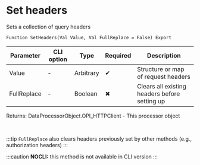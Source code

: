 ﻿---
sidebar_position: 1
---


# Set headers 
 Sets a collection of query headers



`Function SetHeaders(Val Value, Val FullReplace = False) Export`

  | Parameter | CLI option | Type | Required | Description |
  |-|-|-|-|-|
  | Value | - | Arbitrary | &#x2714; | Structure or map of request headers |
  | FullReplace | - | Boolean | &#x2716; | Clears all existing headers before setting up |

  
  Returns:  DataProcessorObject.OPI_HTTPClient - This processor object

<br/>

:::tip
`FullReplace` also clears headers previously set by other methods (e.g., authorization headers)
:::

:::caution
**NOCLI:** this method is not available in CLI version
:::
<br/>



```bsl title="1C:Enterprise/OneScript code example"

```
 




